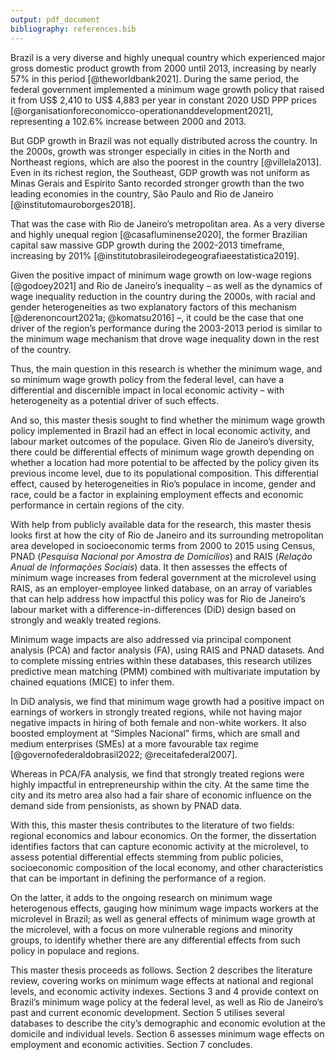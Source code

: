 ```yaml
---
output: pdf_document
bibliography: references.bib
---
```


Brazil is a very diverse and highly unequal country which experienced major gross domestic product growth from 2000 until 2013, increasing by nearly 57% in this period [@theworldbank2021]. During the same period, the federal government implemented a minimum wage growth policy that raised it from US\$ 2,410 to US\$ 4,883 per year in constant 2020 USD PPP prices [@organisationforeconomicco-operationanddevelopment2021], representing a 102.6% increase between 2000 and 2013.

But GDP growth in Brazil was not equally distributed across the country. In the 2000s, growth was stronger especially in cities in the North and Northeast regions, which are also the poorest in the country [@villela2013]. Even in its richest region, the Southeast, GDP growth was not uniform as Minas Gerais and Espírito Santo recorded stronger growth than the two leading economies in the country, São Paulo and Rio de Janeiro [@institutomauroborges2018].

That was the case with Rio de Janeiro's metropolitan area. As a very diverse and highly unequal region [@casafluminense2020], the former Brazilian capital saw massive GDP growth during the 2002-2013 timeframe, increasing by 201% [@institutobrasileirodegeografiaeestatistica2019].

Given the positive impact of minimum wage growth on low-wage regions [@godoey2021] and Rio de Janeiro's inequality -- as well as the dynamics of wage inequality reduction in the country during the 2000s, with racial and gender heterogeneities as two explanatory factors of this mechanism [@derenoncourt2021a; @komatsu2016] --, it could be the case that one driver of the region's performance during the 2003-2013 period is similar to the minimum wage mechanism that drove wage inequality down in the rest of the country.

Thus, the main question in this research is whether the minimum wage, and so minimum wage growth policy from the federal level, can have a differential and discernible impact in local economic activity -- with heterogeneity as a potential driver of such effects.

And so, this master thesis sought to find whether the minimum wage growth policy implemented in Brazil had an effect in local economic activity, and labour market outcomes of the populace. Given Rio de Janeiro's diversity, there could be differential effects of minimum wage growth depending on whether a location had more potential to be affected by the policy given its previous income level, due to its populational composition. This differential effect, caused by heterogeneities in Rio's populace in income, gender and race, could be a factor in explaining employment effects and economic performance in certain regions of the city.

With help from publicly available data for the research, this master thesis looks first at how the city of Rio de Janeiro and its surrounding metropolitan area developed in socioeconomic terms from 2000 to 2015 using Census, PNAD (*Pesquisa Nacional por Amostra de Domicílios*) and RAIS (*Relação Anual de Informações Sociais*) data. It then assesses the effects of minimum wage increases from federal government at the microlevel using RAIS, as an employer-employee linked database, on an array of variables that can help address how impactful this policy was for Rio de Janeiro's labour market with a difference-in-differences (DiD) design based on strongly and weakly treated regions.

Minimum wage impacts are also addressed via principal component analysis (PCA) and factor analysis (FA), using RAIS and PNAD datasets. And to complete missing entries within these databases, this research utilizes predictive mean matching (PMM) combined with multivariate imputation by chained equations (MICE) to infer them.

In DiD analysis, we find that minimum wage growth had a positive impact on earnings of workers in strongly treated regions, while not having major negative impacts in hiring of both female and non-white workers. It also boosted employment at "Simples Nacional" firms, which are small and medium enterprises (SMEs) at a more favourable tax regime [@governofederaldobrasil2022; @receitafederal2007].

Whereas in PCA/FA analysis, we find that strongly treated regions were highly impactful in entrepreneurship within the city. At the same time the city and its metro area also had a fair share of economic influence on the demand side from pensionists, as shown by PNAD data.

With this, this master thesis contributes to the literature of two fields: regional economics and labour economics. On the former, the dissertation identifies factors that can capture economic activity at the microlevel, to assess potential differential effects stemming from public policies, socioeconomic composition of the local economy, and other characteristics that can be important in defining the performance of a region.

On the latter, it adds to the ongoing research on minimum wage heterogenous effects, gauging how minimum wage impacts workers at the microlevel in Brazil; as well as general effects of minimum wage growth at the microlevel, with a focus on more vulnerable regions and minority groups, to identify whether there are any differential effects from such policy in populace and regions.

This master thesis proceeds as follows. Section 2 describes the literature review, covering works on minimum wage effects at national and regional levels, and economic activity indexes. Sections 3 and 4 provide context on Brazil's minimum wage policy at the federal level, as well as Rio de Janeiro's past and current economic development. Section 5 utilises several databases to describe the city's demographic and economic evolution at the domicile and individual levels. Section 6 assesses minimum wage effects on employment and economic activities. Section 7 concludes.

\newpage

